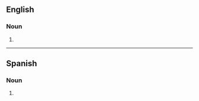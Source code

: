 ==English==

===Noun===
{{head|en|noun plural form}}

# {{plural of|abogado|lang=en}}

----

==Spanish==

===Noun===
{{head|es|noun form|g=m-p}}

# {{plural of|abogado|lang=es}}